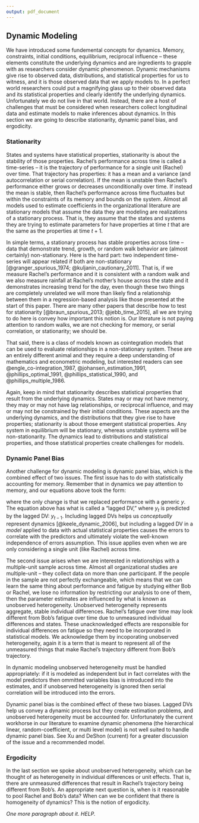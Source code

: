 ```yaml
---
output: pdf_document
---
```


## Dynamic Modeling

We have introduced some fundemental concepts for dynamics. Memory, constraints, initial conditions, equilibrium, reciprocal influence -- these elements constitute the underlying dynamics and are ingredients to grapple with as researchers consider dynamic phenomenon. Dynamic mechanisms give rise to observed data, distributions, and statistical properties for us to witness, and it is those observed data that we apply models to. In a perfect world researchers could put a magnifying glass up to their observed data and its statistical properties and clearly identify the underlying dynamics. Unfortunately we do not live in that world. Instead, there are a host of challenges that must be considered when researchers collect longitudinal data and estimate models to make inferences about dynamics. In this section we are going to describe stationarity, dynamic panel bias, and ergodicity. 

### Stationarity

States and systems have statistical properties, stationarity is about the stability of those properties. Rachel's performance across time is called a time-series -- it is the trajectory of performance for a single unit (Rachel) over time. That trajectory has properties: it has a mean and a variance (and autocorrelation or serial correlation). If the mean is unstable then Rachel's performance either grows or decreases unconditionally over time. If instead the mean is stable, then Rachel's performance across time fluctuates but within the constraints of its memory and bounds on the system. Almost all models used to estimate coefficients in the organizational literature are stationary models that assume the data they are modeling are realizations of a stationary process. That is, they assume that the states and systems they are trying to estimate parameters for have properties at time $t$ that are the same as the properties at time $t + 1$. 

In simple terms, a stationary process has stable properties across time -- data that demonstrate trend, growth, or random walk behavior are (almost certainly) non-stationary. Here is the hard part: two independent time-series will appear related if both are non-stationary [@granger_spurious_1974; @kuljanin_cautionary_2011]. That is, if we measure Rachel's performance and it is consistent with a random walk and we also measure rainfall at Rachel's mother's house across the state and it demonstrates increasing trend for the day, even though these two things are completely unrelated we will more than likely find a relationship between them in a regression-based analysis like those presented at the start of this paper. There are many other papers that describe how to test for stationarity [@braun_spurious_2013; @jebb_time_2015], all we are trying to do here is convey how important this notion is. Our literature is not paying attention to random walks, we are not checking for memory, or serial correlation, or stationarity; we should be. 

That said, there is a class of models known as cointegration models that can be used to evaluate relationships in a non-stationary system. These are an entirely different animal and they require a deep understanding of mathematics and econometric modeling, but interested readers can see @engle_co-integration_1987, @johansen_estimation_1991, @phillips_optimal_1991, @phillips_statistical_1990, and @phillips_multiple_1986.

Again, keep in mind that stationarity describes statistical properties that result from the underlying dynamics. States may or may not have memory, they may or may not have lag relationships, or reciprocal influence, and may or may not be constrained by their initial conditions. These aspects are the underlying dynamics, and the distributions that they give rise to have properties; stationarity is about those emergent statistical properties. Any system in equilibrium will be stationary, whereas unstable systems will be non-stationarity. The dynamics lead to distributions and statistical properties, and those statistical properties create challenges for models. 

### Dynamic Panel Bias

Another challenge for dynamic modeling is dynamic panel bias, which is the combined effect of two issues. The first issue has to do with statistically accounting for memory. Remember that in dynamics we pay attention to memory, and our equations above took the form:

\begin{equation}
y_{t} = a y_{t-1} + e_{t}
\end{equation}

\noindent where the only change is that we replaced performance with a generic $y$. The equation above has what is called a "lagged DV," where $y_{t}$ is predicted by the lagged DV: $y_{t-1}$. Including lagged DVs helps us *conceptually* represent dynamics [@keele_dynamic_2006], but including a lagged DV in a *model* applied to data with actual statistical properties causes the errors to correlate with the predictors and ultimately violate the well-known independence of errors assumption. This issue applies even when we are only considering a single unit (like Rachel) across time. 

The second issue arises when we are interested in relationships with a multiple-unit sample across time. Almost all organizational studies are multiple-unit -- they collect data on more than one participant. If the people in the sample are not perfectly exchangeable, which means that we can learn the same thing about performance and fatigue by studying either Bob or Rachel, we lose no information by restricting our analysis to one of them, then the parameter estimates are influenced by what is known as unobserved heterogeneity. Unobserved heterogeneity represents aggregate, stable individual differences. Rachel's fatigue over time may look different from Bob's fatigue over time due to unmeasured individual differences and states. These unacknowledged effects are responsible for individual differences on fatigue so they need to be incorporated in statistical models. We acknowledge them by incoporating unobserved heterogeneity, again it is a term that is meant to represent all of the unmeasured things that make Rachel's trajectory different from Bob's trajectory. 

In dynamic modeling unobserved heterogeneity must be handled appropriately: if it is modeled as independent but in fact correlates with the model predictors then ommitted variables bias is introduced into the estimates, and if unobserved heterogeneity is ignored then serial correlation will be introduced into the errors. 

Dynamic panel bias is the combined effect of these two biases. Lagged DVs help us convey a dynamic process but they create estimation problems, and unobserved heterogeneity must be accounted for. Unfortunately the current workhorse in our literature to examine dynamic phenomena (the hierarchical linear, random-coefficient, or multi level model) is not well suited to handle dynamic panel bias. See Xu and DeShon (current) for a greater discussion of the issue and a recommended model. 

### Ergodicity

In the last section we spoke about unobserved heterogeneity, which can be thought of as heterogeneity in individual differences or unit effects. That is, there are unmeasured differences that result in Rachel's trajectory being different from Bob's. An appropriate next question is, when is it reasonable to pool Rachel and Bob's data? When can we be confident that there is homogeneity of dynamics? This is the notion of ergodicity.

*One more paragraph about it. HELP.*

